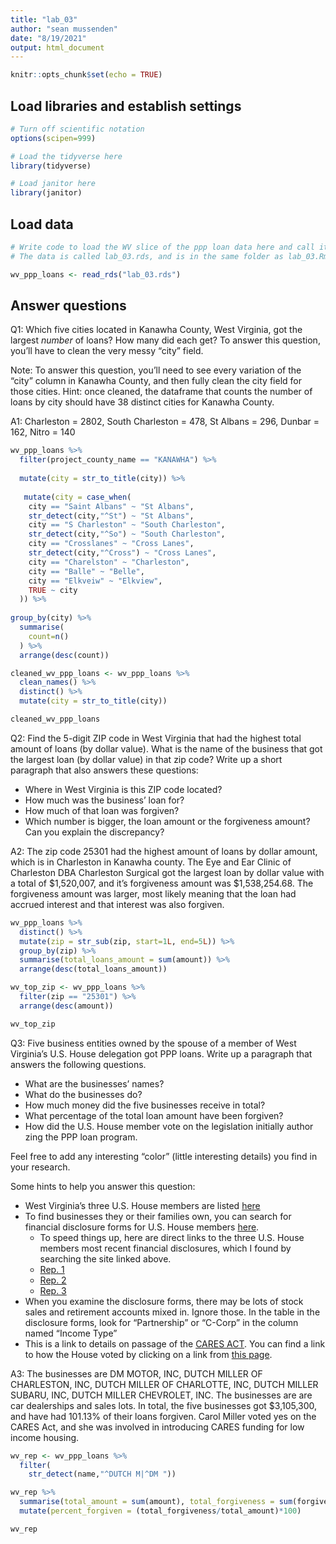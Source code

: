 ```yaml
---
title: "lab_03"
author: "sean mussenden"
date: "8/19/2021"
output: html_document
---
```


```r
knitr::opts_chunk$set(echo = TRUE)
```

## Load libraries and establish settings
```r
# Turn off scientific notation
options(scipen=999)

# Load the tidyverse here
library(tidyverse)

# Load janitor here
library(janitor)

```

## Load data
```r
# Write code to load the WV slice of the ppp loan data here and call it wv_ppp_loans.
# The data is called lab_03.rds, and is in the same folder as lab_03.Rmd (this data notebook)

wv_ppp_loans <- read_rds("lab_03.rds")

```

## Answer questions

Q1: Which five cities located in Kanawha County, West Virginia, got the largest _number_ of loans? How many did each get? To answer this question, you'll have to clean the very messy "city" field.

Note: To answer this question, you'll need to see every variation of the "city" column in Kanawha County, and then fully clean the city field for those cities. Hint: once cleaned, the dataframe that counts the number of loans by city should have 38 distinct cities for Kanawha County.

A1: Charleston = 2802, South Charleston = 478, St Albans = 296, Dunbar = 162, Nitro = 140
```r
wv_ppp_loans %>%
  filter(project_county_name == "KANAWHA") %>%
  
  mutate(city = str_to_title(city)) %>%
  
   mutate(city = case_when(
    city == "Saint Albans" ~ "St Albans",
    str_detect(city,"^St") ~ "St Albans",
    city == "S Charleston" ~ "South Charleston",
    str_detect(city,"^So") ~ "South Charleston",
    city == "Crosslanes" ~ "Cross Lanes",
    str_detect(city,"^Cross") ~ "Cross Lanes",
    city == "Charelston" ~ "Charleston",
    city == "Balle" ~ "Belle",
    city == "Elkveiw" ~ "Elkview",
    TRUE ~ city
  )) %>%
  
group_by(city) %>%
  summarise(
    count=n()
  ) %>%
  arrange(desc(count))

cleaned_wv_ppp_loans <- wv_ppp_loans %>%
  clean_names() %>%
  distinct() %>%
  mutate(city = str_to_title(city))

cleaned_wv_ppp_loans
```

Q2: Find the 5-digit ZIP code in West Virginia that had the highest total amount of loans (by dollar value). What is the name of the business that got the largest loan (by dollar value) in that zip code? Write up a short paragraph that also answers these questions:

* Where in West Virginia is this ZIP code located?
* How much was the business' loan for?
* How much of that loan was forgiven?
* Which number is bigger, the loan amount or the forgiveness amount? Can you explain the discrepancy?

A2: The zip code 25301 had the highest amount of loans by dollar amount, which is in Charleston in Kanawha county. The Eye and Ear Clinic of Charleston DBA Charleston Surgical got the largest loan by dollar value with a total of $1,520,007, and it's forgiveness amount was $1,538,254.68. The forgiveness amount was larger, most likely meaning that the loan had accrued interest and that interest was also forgiven.

```r
wv_ppp_loans %>%
  distinct() %>%
  mutate(zip = str_sub(zip, start=1L, end=5L)) %>%
  group_by(zip) %>%
  summarise(total_loans_amount = sum(amount)) %>%
  arrange(desc(total_loans_amount))

wv_top_zip <- wv_ppp_loans %>%
  filter(zip == "25301") %>%
  arrange(desc(amount))

wv_top_zip
```

Q3: Five business entities owned by the spouse of a member of West Virginia's U.S. House delegation got PPP loans. Write up a paragraph that answers the following questions.   

  * What are the businesses' names?
  * What do the businesses do?
  * How much money did the five businesses receive in total?
  * What percentage of the total loan amount have been forgiven?
  * How did the U.S. House member vote on the legislation initially author zing the PPP loan program.

Feel free to add any interesting "color" (little interesting details) you find in your research.  

Some hints to help you answer this question:

* West Virginia's three U.S. House members are listed [here](https://www.govtrack.us/congress/members/WV#representatives)
* To find businesses they or their families own, you can search for financial disclosure forms for U.S. House members [here](https://disclosures-clerk.house.gov/PublicDisclosure/FinancialDisclosure#Search).
  * To speed things up, here are direct links to the three U.S. House members most recent financial disclosures, which I found by searching the site linked above.
  * [Rep. 1](https://disclosures-clerk.house.gov/public_disc/financial-pdfs/2020/10042042.pdf)
  * [Rep. 2](https://disclosures-clerk.house.gov/public_disc/financial-pdfs/2020/10040330.pdf)
  * [Rep. 3](https://disclosures-clerk.house.gov/public_disc/financial-pdfs/2020/10042734.pdf)
* When you examine the disclosure forms, there may be lots of stock sales and retirement accounts mixed in.  Ignore those. In the table in the disclosure forms, look for "Partnership" or "C-Corp" in the column named "Income Type"
* This is a link to details on passage of the [CARES ACT](https://www.congress.gov/bill/116th-congress/house-bill/748). You can find a link to how the House voted by clicking on a link from [this page](https://www.congress.gov/bill/116th-congress/house-bill/748/actions).

A3: The businesses are DM MOTOR, INC, DUTCH MILLER OF CHARLESTON, INC, DUTCH MILLER OF CHARLOTTE, INC, 	DUTCH MILLER SUBARU, INC, DUTCH MILLER CHEVROLET, INC. The businesses are are car dealerships and sales lots. In total, the five businesses got $3,105,300, and have had 101.13% of their loans forgiven. Carol Miller voted yes on the CARES Act, and she was involved in introducing CARES funding for low income housing. 

```r
wv_rep <- wv_ppp_loans %>% 
  filter(
    str_detect(name,"^DUTCH M|^DM "))

wv_rep %>%
  summarise(total_amount = sum(amount), total_forgiveness = sum(forgiveness_amount)) %>%
  mutate(percent_forgiven = (total_forgiveness/total_amount)*100)

wv_rep

```
